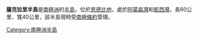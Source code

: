 '''薩克拉里半島'''是[[南極洲|南極洲]]的[[半島|半島]]，位於[[恩德比地|恩德比地]]，處於[[阿蒙森灣_(南極洲)|阿蒙森灣]]和[[凱西灣|凱西灣]]，長60公里、寬40公里，該半島現時受[[南極條約|南極條約]]管理。

{{coord|67|4|S|49|2|E|display=title|type:landmark}}

{{Antarctica-geo-stub}}
[[Category:南極洲半島|Category:南極洲半島]]